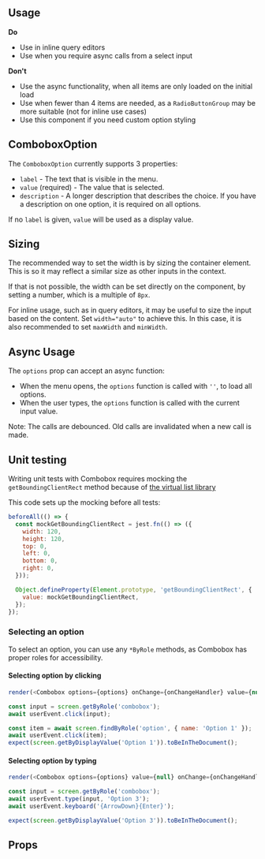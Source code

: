 

<Meta title="MDX|Combobox" component={Combobox} />

## Usage

**Do**

- Use in inline query editors
- Use when you require async calls from a select input

**Don't**

- Use the async functionality, when all items are only loaded on the initial load
- Use when fewer than 4 items are needed, as a `RadioButtonGroup` may be more suitable (not for inline use cases)
- Use this component if you need custom option styling

## ComboboxOption

The `ComboboxOption` currently supports 3 properties:

- `label` - The text that is visible in the menu.
- `value` (required) - The value that is selected.
- `description` - A longer description that describes the choice. If you have a description on one option, it is required on all options.

If no `label` is given, `value` will be used as a display value.

## Sizing

The recommended way to set the width is by sizing the container element. This is so it may reflect a similar size as other inputs in the context.

If that is not possible, the width can be set directly on the component, by setting a number, which is a multiple of `8px`.

For inline usage, such as in query editors, it may be useful to size the input based on the content. Set `width="auto"` to achieve this. In this case, it is also recommended to set `maxWidth` and `minWidth`.

## Async Usage

The `options` prop can accept an async function:

- When the menu opens, the `options` function is called with `''`, to load all options.
- When the user types, the `options` function is called with the current input value.

Note: The calls are debounced. Old calls are invalidated when a new call is made.

## Unit testing

Writing unit tests with Combobox requires mocking the `getBoundingClientRect` method because of [the virtual list library](https://github.com/TanStack/virtual/issues/29#issuecomment-657519522)

This code sets up the mocking before all tests:

```js
beforeAll(() => {
  const mockGetBoundingClientRect = jest.fn(() => ({
    width: 120,
    height: 120,
    top: 0,
    left: 0,
    bottom: 0,
    right: 0,
  }));

  Object.defineProperty(Element.prototype, 'getBoundingClientRect', {
    value: mockGetBoundingClientRect,
  });
});
```

### Selecting an option

To select an option, you can use any `*ByRole` methods, as Combobox has proper roles for accessibility.

#### Selecting option by clicking

```js
render(<Combobox options={options} onChange={onChangeHandler} value={null} />);

const input = screen.getByRole('combobox');
await userEvent.click(input);

const item = await screen.findByRole('option', { name: 'Option 1' });
await userEvent.click(item);
expect(screen.getByDisplayValue('Option 1')).toBeInTheDocument();
```

#### Selecting option by typing

```js
render(<Combobox options={options} value={null} onChange={onChangeHandler} />);

const input = screen.getByRole('combobox');
await userEvent.type(input, 'Option 3');
await userEvent.keyboard('{ArrowDown}{Enter}');

expect(screen.getByDisplayValue('Option 3')).toBeInTheDocument();
```

## Props

<ArgTypes of={Combobox} />
